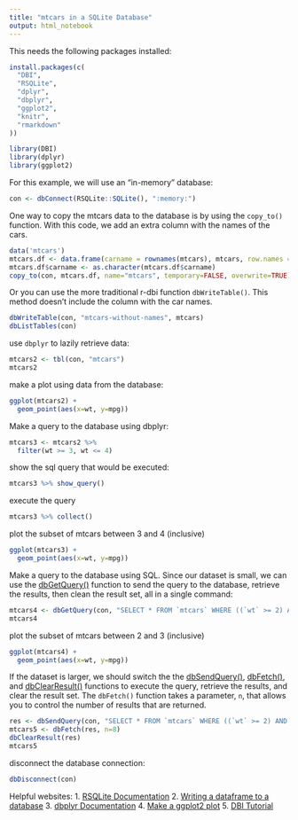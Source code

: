 ```yaml
---
title: "mtcars in a SQLite Database"
output: html_notebook
---
```


This needs the following packages installed:
```r
install.packages(c(
  "DBI",
  "RSQLite",
  "dplyr",
  "dbplyr",
  "ggplot2",
  "knitr",
  "rmarkdown"
))
```

```r
library(DBI)
library(dplyr)
library(ggplot2)
```

For this example, we will use an "in-memory" database:
```r
con <- dbConnect(RSQLite::SQLite(), ":memory:")
```

One way to copy the mtcars data to the database is by using the `copy_to()` function.
With this code, we add an extra column with the names of the cars.
```r
data('mtcars')
mtcars.df <- data.frame(carname = rownames(mtcars), mtcars, row.names = NULL)
mtcars.df$carname <- as.character(mtcars.df$carname)
copy_to(con, mtcars.df, name="mtcars", temporary=FALSE, overwrite=TRUE)
```

Or you can use the more traditional r-dbi function `dbWriteTable()`.
This method doesn't include the column with the car names.
```r
dbWriteTable(con, "mtcars-without-names", mtcars)
dbListTables(con)
```

use `dbplyr` to lazily retrieve data:
```r
mtcars2 <- tbl(con, "mtcars")
mtcars2
```

make a plot using data from the database:
```r
ggplot(mtcars2) +
  geom_point(aes(x=wt, y=mpg))
```

Make a query to the database using dbplyr:
```r
mtcars3 <- mtcars2 %>%
  filter(wt >= 3, wt <= 4)
```

show the sql query that would be executed:
```r
mtcars3 %>% show_query()
```

execute the query
```r
mtcars3 %>% collect()
```

plot the subset of mtcars between 3 and 4 (inclusive)
```r
ggplot(mtcars3) +
  geom_point(aes(x=wt, y=mpg))
```

Make a query to the database using SQL. Since our dataset is small, we can use the [dbGetQuery()](https://dbi.r-dbi.org/reference/dbgetquery) function to send the query to the database, retrieve the results, then clean the result set, all in a single command:
```r
mtcars4 <- dbGetQuery(con, "SELECT * FROM `mtcars` WHERE ((`wt` >= 2) AND (`wt` <= 3))")
mtcars4
```


plot the subset of mtcars between 2 and 3 (inclusive)
```r
ggplot(mtcars4) +
  geom_point(aes(x=wt, y=mpg))
```

If the dataset is larger, we should switch the the [dbSendQuery()](https://dbi.r-dbi.org/reference/dbsendquery), [dbFetch()](https://dbi.r-dbi.org/reference/dbfetch), and [dbClearResult()](https://dbi.r-dbi.org/reference/dbclearresult) functions to execute the query, retrieve the results, and clear the result set. The `dbFetch()` function takes a parameter, `n`, that allows you to control the number of results that are returned.

```r
res <- dbSendQuery(con, "SELECT * FROM `mtcars` WHERE ((`wt` >= 2) AND (`wt` <= 3))")
mtcars5 <- dbFetch(res, n=8)
dbClearResult(res)
mtcars5
```


disconnect the database connection:
```r
dbDisconnect(con)
```

Helpful websites:
1. [RSQLite Documentation](https://rsqlite.r-dbi.org/)
2. [Writing a dataframe to a database](https://www.datacareer.de/blog/connect-to-postgresql-with-r-a-step-by-step-example/)
3. [dbplyr Documentation](https://dbplyr.tidyverse.org)
4. [Make a ggplot2 plot](http://michaeltoth.me/a-detailed-guide-to-the-ggplot-scatter-plot-in-r.html)
5. [DBI Tutorial](https://dbi.r-dbi.org/articles/dbi)